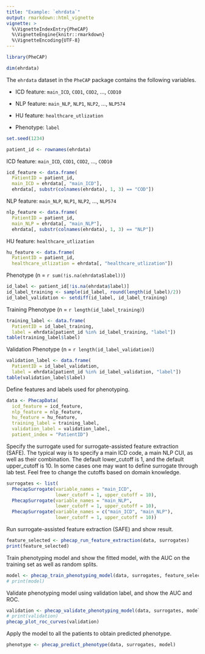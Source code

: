 ```yaml
---
title: "Example: `ehrdata`"
output: rmarkdown::html_vignette
vignette: >
  %\VignetteIndexEntry{PheCAP}
  %\VignetteEngine{knitr::rmarkdown}
  %\VignetteEncoding{UTF-8}
---
```


```r
library(PheCAP)
```

```r
dim(ehrdata)
```

The `ehrdata` dataset in the `PheCAP` package contains the following variables.

- ICD feature: `main_ICD`, `COD1`, `COD2`, ..., `COD10`

- NLP feature: `main_NLP`, `NLP1`, `NLP2`, ..., `NLP574`

- HU feature: `healthcare_utlization`

- Phenotype: `label`

```r
set.seed(1234)
```

```r
patient_id <- rownames(ehrdata)
```

ICD feature: `main_ICD`, `COD1`, `COD2`, ..., `COD10`

```r
icd_feature <- data.frame(
  PatientID = patient_id,
  main_ICD = ehrdata[, "main_ICD"],
  ehrdata[, substr(colnames(ehrdata), 1, 3) == "COD"])
```

NLP feature: `main_NLP`, `NLP1`, `NLP2`, ..., `NLP574`

```r
nlp_feature <- data.frame(
  PatientID = patient_id,
  main_NLP = ehrdata[, "main_NLP"],
  ehrdata[, substr(colnames(ehrdata), 1, 3) == "NLP"])
```

HU feature: `healthcare_utlization`

```r
hu_feature <- data.frame(
  PatientID = patient_id,
  healthcare_utlization = ehrdata[, "healthcare_utlization"])
```

Phenotype (n = `r sum(!is.na(ehrdata$label))`)

```r
id_label <- patient_id[!is.na(ehrdata$label)]
id_label_training <- sample(id_label, round(length(id_label)/2))
id_label_validation <- setdiff(id_label, id_label_training)
```

Training Phenotype (n = `r length(id_label_training)`)

```r
training_label <- data.frame(
  PatientID = id_label_training, 
  label = ehrdata[patient_id %in% id_label_training, "label"])
table(training_label$label)
```

Validation Phenotype (n = `r length(id_label_validation)`)

```r
validation_label <- data.frame(
  PatientID = id_label_validation, 
  label = ehrdata[patient_id %in% id_label_validation, "label"])
table(validation_label$label)
```

Define features and labels used for phenotyping.

```r
data <- PhecapData(
  icd_feature = icd_feature,
  nlp_feature = nlp_feature,
  hu_feature = hu_feature,
  training_label = training_label,
  validation_label = validation_label,
  patient_index = "PatientID")
```

Specify the surrogate used for surrogate-assisted feature extraction (SAFE). The typical way is to specify a main ICD code, a main NLP CUI, as well as their combination. The default lower_cutoff is 1, and the default upper_cutoff is 10. In some cases one may want to define surrogate through lab test. Feel free to change the cutoffs based on domain knowledge.

```r
surrogates <- list(
  PhecapSurrogate(variable_names = "main_ICD", 
                  lower_cutoff = 1, upper_cutoff = 10),
  PhecapSurrogate(variable_names = "main_NLP", 
                  lower_cutoff = 1, upper_cutoff = 10),
  PhecapSurrogate(variable_names = c("main_ICD", "main_NLP"), 
                  lower_cutoff = 1, upper_cutoff = 10))
```

Run surrogate-assisted feature extraction (SAFE) and show result.

```r
feature_selected <- phecap_run_feature_extraction(data, surrogates)
print(feature_selected)
```

Train phenotyping model and show the fitted model, with the AUC on the training set as well as random splits.

```r
model <- phecap_train_phenotyping_model(data, surrogates, feature_selected)
# print(model)
```

Validate phenotyping model using validation label, and show the AUC and ROC.

```r
validation <- phecap_validate_phenotyping_model(data, surrogates, model)
# print(validation)
phecap_plot_roc_curves(validation)
```

Apply the model to all the patients to obtain predicted phenotype.

```r
phenotype <- phecap_predict_phenotype(data, surrogates, model)
```

